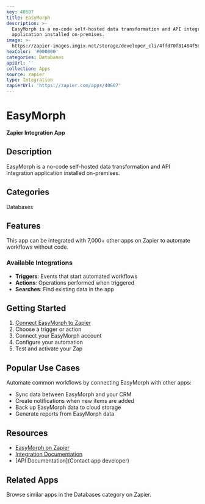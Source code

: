 ```yaml
---
key: 40607
title: EasyMorph
description: >-
  EasyMorph is a no-code self-hosted data transformation and API integration
  application installed on-premises.
image: >-
  https://zapier-images.imgix.net/storage/developer_cli/4ffd70f81484f56655b7bcb22c958d25.png?auto=format%2Ccompress&ixlib=python-3.0.0&q=50
hexColor: '#000000'
categories: Databases
apiUrl: ''
collection: Apps
source: zapier
type: Integration
zapierUrl: 'https://zapier.com/apps/40607'
---
```

# EasyMorph

**Zapier Integration App**

## Description

EasyMorph is a no-code self-hosted data transformation and API integration application installed on-premises.

## Categories

Databases

## Features

This app can be integrated with 7,000+ other apps on Zapier to automate workflows without code.

### Available Integrations

- **Triggers**: Events that start automated workflows
- **Actions**: Operations performed when triggered
- **Searches**: Find existing data in the app

## Getting Started

1. [Connect EasyMorph to Zapier](https://zapier.com/apps/40607)
2. Choose a trigger or action
3. Connect your EasyMorph account
4. Configure your automation
5. Test and activate your Zap

## Popular Use Cases

Automate common workflows by connecting EasyMorph with other apps:

- Sync data between EasyMorph and your CRM
- Create notifications when new items are added
- Back up EasyMorph data to cloud storage
- Generate reports from EasyMorph data

## Resources

- [EasyMorph on Zapier](https://zapier.com/apps/40607)
- [Integration Documentation](https://zapier.com/apps/40607/integrations)
- [API Documentation](Contact app developer)

## Related Apps

Browse similar apps in the Databases category on Zapier.
